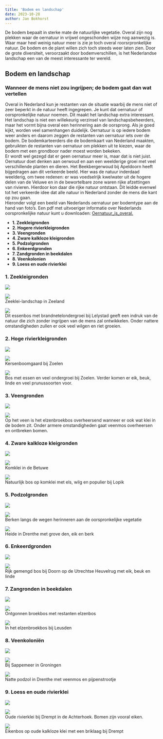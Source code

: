 ```yaml
---
title: 'Bodem en landschap'
date: 2023-10-28
author: Jan Bokhorst
---
```


De bodem bepaalt in sterke mate de natuurlijke vegetatie. Overal zijn nog plekken waar de oernatuur in vrijwel ongeschonden wijze nog aanwezig is. Waar maar heel weinig natuur meer is zie je toch overal roorsrpronkelijke natuur. De bodem en de plant willen zich toch steeds weer laten zien. Door de grote diversiteit, veroorzaakt door bodemverschillen, is het Nederlandse landschap een van de meest interessante ter wereld. 


## Bodem en landschap
  
### Wanneer de mens niet zou ingrijpen; de bodem gaat dan wat vertellen

Overal in Nederland kun je restanten van de situatie waarbij de mens niet of zeer beperkt in de natuur heeft ingegrepen. Je kunt dat oernatuur of oorspronkelijke natuur noemen. Dit maakt het landschap extra interessant. Het landschap is niet een willekeurig verzinsel van landschapsbeheerders, maar het vormt bijna overal een herinnering aan de oorsprong. Als je goed kijkt, worden veel samenhangen duidelijk. Oernatuur is op iedere bodem weer anders en daarom zeggen de restanten van oernatuur iets over de bodem. De bodemkarteerders die de bodemkaart van Nederland maakten, gebruikten de restanten van oernatuur om plekken uit te kiezen, waar de bodem met een grondboor nader moest worden bekeken.  
Er wordt wel gezegd dat er geen oernatuur meer is, maar dat is niet juist. Oernatuur doet denken aan oerwoud en aan een weelderige groei met veel verschillende planten en dieren. Het Beekbergerwoud bij Apeldoorn heeft bijgedragen aan dit verkeerde beeld. Hier was de natuur inderdaad weelderig, om twee redenen: er was voedselrijk kwelwater uit de hogere delen van de Veluwe en in de bewortelbare zone waren rijke afzettingen van rivieren. Hierdoor kon daar die rijke natuur ontstaan. Dit leidde evenwel tot het verkeerde idee dat alle natuur in Nederland zonder de mens die kant op zou gaan.  
Hieronder volgt een beeld van Nederlands oernatuur per bodemtype aan de hand van foto's. Een pdf met uitvoeriger informatie over Nederlands oorspronkelijke natuur kunt u downloaden: [Oernatuur\_is\_overal.](../files/oernatuur_is_overal.pdf) 

- **1. Zeekleigronden**
- **2. Hogere rivierkleigronden**
- **3. Veengronden**
- **4. Zware kalkloze kleigronden**
- **5. Podzolgronden**
- **6. Enkeerdgronden**
- **7. Zandgronden in beekdalen**
- **8. Veenkolonien**
- **9. Loess en oude rivierklei**  
  
### 1. Zeekleigronden   
![](../img/Afbeelding3-1920w.png)     


  
![](../img/Afbeelding2-1920w.png)   
Zeeklei-landschap in Zeeland

 

  
![](../img/1%2C42brandnetelbosImg1415%28Small%29%281%29-1920w.jpg)   
Dit essenbos met brandnetelondergroei bij Lelystad geeft een indruk van de natuur die zich zonder ingrijpen van de mens zal ontwikkelen. Onder nattere omstandigheden zullen er ook veel wilgen en riet groeien.

 

### 2. Hoge rivierkleigronden   
![](../img/Afbeelding2(1)-1920w.png)     


  
![](../img/Afbeelding1jpg-1920w.jpg)   
Kersenboomgaard bij Zoelen

 

  
![](../img/5_3betuwebos(Small)-1920w.jpg)   
Bos met essen en veel ondergroei bij Zoelen. Verder komen er eik, beuk, linde en veel prunussoorten voor.

 

### 3. Veengronden   
![](../img/Afbeelding6-1920w.png)     


  
![](../img/DSCN0741(Small)B-1920w.jpg)   
Op het veen is het elzenbroekbos overheersend wanneer er ook wat klei in de bodem zit. Onder armere omstandigheden gaat veenmos overheersen en ontbreken bomen.

 

### 4. Zware kalkloze kleigronden   
![](../img/Afbeelding9-1920w.png)     


  
![](../img/weidemetmest-1920w.jpg)   
Komklei in de Betuwe
  
![](../img/55df2f49-8192-498c-a424-208629b46588-1920w.jpg)   
Natuurlijk bos op komklei met els, wilg en populier bij Lopik

 

### 5. Podzolgronden  
![](../img/Afbeelding13-1920w.png)     


  
![](../img/Afbeelding12kopiejpg-1920w.jpg)   
Berken langs de wegen herinneren aan de oorspronkelijke vegetatie

 

  
![](../img/7_26RondreisNoorden8-05063(Small)-1920w.jpg)   
Heide in Drenthe met grove den, eik en berk

 

### 6. Enkeerdgronden 
![](../img/Afbeelding15-1920w.png)     


  
![](../img/eeb0e5e1-a5da-48df-bbe1-75e1c926c91b-1920w.jpg)   
Rijk gemengd bos bij Doorn op de Utrechtse Heuvelrug met eik, beuk en linde

 

### 7. Zangronden in beekdalen
  
  
   
![](../img/Afbeelding22-1920w.png)     


  
![](../img/weilandenelenbos-1920w.jpg)   
Ontgonnen broekbos met restanten elzenbos

 

  
![](../img/50b5c011-ed91-462c-bc90-d6952d5526f2-1920w.jpg)   
In het elzenbroekbos bij Leusden

 

### 8. Veenkoloniën

![](../img/Afbeelding19-1920w.png)     


  
![](../img/sappemeerAfbeelding21kopiejpg%20%281%29-1920w.jpg)   
Bij Sappemeer in Groningen

 

  
![](../img/7_32DSCN0856(Small)(1)-1920w.jpg)   
Natte podzol in Drenthe met veenmos en pijpenstrootje

 

### 9. Loess en oude rivierklei

![](../img/Afbeelding25-1920w.png)     


  
![](../img/Afbeelding24kopiejpg-1920w.jpg)   
Oude rivierklei bij Drempt in de Achterhoek. Bomen zijn vooral eiken.

 

  
![](../img/drempteikenbos-1920w.jpg)   
Eikenbos op oude kalkloze klei met een briklaag bij Drempt

 



